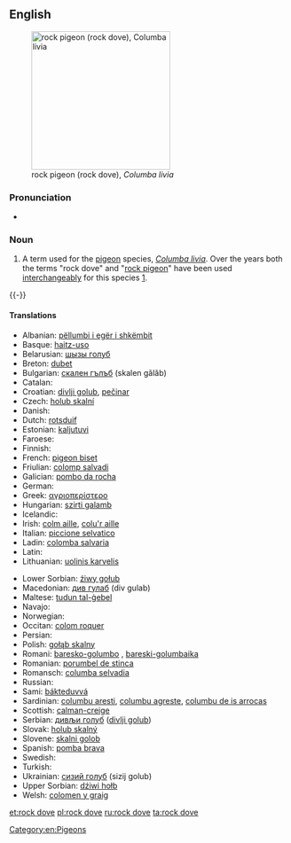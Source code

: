 {{wikipedia|Rock Pigeon}}
==English==
[[Image:Pigion052006.JPG|thumb|right|250px|rock pigeon (rock dove), ''Columba livia'']]

===Pronunciation===
* {{IPA|/rɒk dɔv/}}

===Noun===
{{en-noun}}

# A term used for the [[pigeon]] species, ''[[Columba livia]]''. Over the years both the terms "rock dove" and "[[rock pigeon]]" have been used [[interchangeably]] for this species [http://sufficio.org/ioc/updates/english-names-updates.html].
{{-}}

====Translations====
{{trans-top|''Columba livia''}}
* Albanian: [[pëllumbi i egër i shkëmbit]]
* Basque: [[haitz-uso]]
* Belarusian: [[шызы голуб]]
* Breton: [[dubet]]
* Bulgarian: [[скален гълъб]] (skalen gǎlǎb)
* Catalan: {{t|ca|colom roquer|m}}
* Croatian: [[divlji golub]], [[pečinar]]
* Czech: [[holub skalní]]
* Danish: {{t|da|klippedue}}
* Dutch: [[rotsduif]] {{f}}
* Estonian: [[kaljutuvi]]
* Faroese: {{t|fo|bládúgva}}
* Finnish: {{t+|fi|kalliokyyhky}}
* French: [[pigeon biset]] {{m}}
* Friulian: [[colomp salvadi]]
* Galician: [[pombo da rocha]]
* German: {{t-|de|Felsentaube|f}}
* Greek: [[αγριοπερίστερο]] {{n}}
* Hungarian: [[szirti galamb]]
* Icelandic: {{t+|is|bjargdúfa}}
* Irish: [[colm aille]], [[colu'r aille]]
* Italian: [[piccione selvatico]] {{m}}
* Ladin: [[colomba salvaria]]
* Latin: {{t-|la|columba|f}}
* Lithuanian: [[uolinis karvelis]]
{{trans-mid}}
* Lower Sorbian: [[źiwy gołub]]
* Macedonian: [[див гулаб]] (div gulab)
* Maltese: [[tudun tal-ġebel]]
* Navajo: {{tø|nv|hasbídí}}
* Norwegian: {{t|no|klippedue}}
* Occitan: [[colom roquer]]
* Persian: {{t|fa|کبوتر چاهی|tr=kabutar ĉâhi|xs=Persian}}
* Polish: [[gołąb skalny]] {{m}}
* Romani: [[baresko-golumbo]] {{m}}, [[bareski-golumbaika]] {{f}}
* Romanian: [[porumbel de stinca]]
* Romansch: [[columba selvadia]]
* Russian: {{t|ru|сизый голубь|tr=sízyj gólub’|m}}
* Sami: [[bákteduvvá]]
* Sardinian: [[columbu aresti]], [[columbu agreste]], [[columbu de is arrocas]]
* Scottish: [[calman-creige]]
* Serbian: [[дивљи голуб]] ([[divlji golub]]) {{m}}
* Slovak: [[holub skalný]] {{m}}
* Slovene: [[skalni golob]] {{m}}
* Spanish: [[pomba brava]] {{f}}
* Swedish: {{t|sv|klippduva}}
* Turkish: {{t+|tr|kaya güvercini}}
* Ukrainian: [[сизий голуб]] (sizij golub)
* Upper Sorbian: [[dźiwi hołb]]
* Welsh: [[colomen y graig]]
{{trans-bottom}}

[[Category:en:Pigeons]]

[[et:rock dove]]
[[pl:rock dove]]
[[ru:rock dove]]
[[ta:rock dove]]